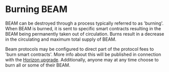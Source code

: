 # Burning BEAM

BEAM can be destroyed through a process typically referred to as 'burning'. When BEAM is burned, it is sent to specific smart contracts resulting in the BEAM being permanently taken out of circulation. Burns result in a decrease in the circulating and maximum total supply of BEAM.

Beam protocols may be configured to direct part of the protocol fees to 'burn smart contracts'. More info about this will be published in connection with the [Horizon upgrade](/token/horizon). Additionally, anyone may at any time choose to burn all or some of their BEAM.